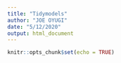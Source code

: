 ```yaml
---
title: "Tidymodels"
author: "JOE OYUGI"
date: "5/12/2020"
output: html_document
---
```


```r
knitr::opts_chunk$set(echo = TRUE)
```

